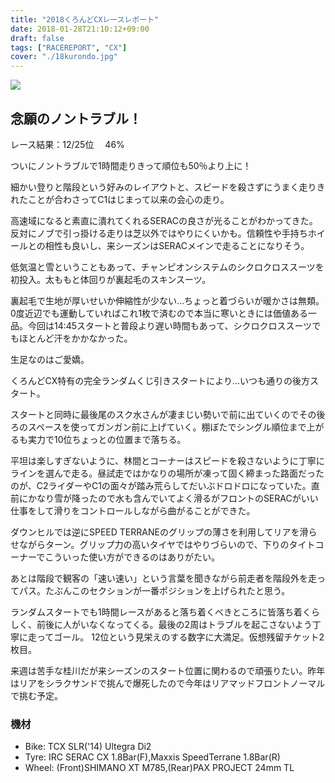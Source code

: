 ---
title: "2018くろんどCXレースレポート"
date: 2018-01-28T21:10:12+09:00
draft: false
tags: ["RACEREPORT", "CX"]
cover: "./18kurondo.jpg"
---

![ ](./18kurondo.jpg)

## 念願のノントラブル！

レース結果：12/25位　 46%

ついにノントラブルで1時間走りきって順位も50％より上に！

細かい登りと階段という好みのレイアウトと、スピードを殺さずにうまく走りきれたことが合わさってC1はじまって以来の会心の走り。

高速域になると素直に潰れてくれるSERACの良さが光ることがわかってきた。反対にノブで引っ掛ける走りは芝以外ではやりにくいかも。信頼性や手持ちホイールとの相性も良いし、来シーズンはSERACメインで走ることになりそう。

低気温と雪ということもあって、チャンピオンシステムのシクロクロススーツを初投入。太ももと体回りが裏起毛のスキンスーツ。

裏起毛で生地が厚いせいか伸縮性が少ない…ちょっと着づらいが暖かさは無類。0度近辺でも運動していればこれ1枚で済むので本当に寒いときには価値ある一品。今回は14:45スタートと普段より遅い時間もあって、シクロクロススーツでもほとんど汗をかかなかった。

生足なのはご愛嬌。

くろんどCX特有の完全ランダムくじ引きスタートにより…いつも通りの後方スタート。

スタートと同時に最後尾のスク水さんが凄まじい勢いで前に出ていくのでその後ろのスペースを使ってガンガン前に上げていく。棚ぼたでシングル順位まで上がるも実力で10位ちょっとの位置まで落ちる。

平坦は楽しすぎないように、林間とコーナーはスピードを殺さないように丁寧にラインを選んで走る。昼試走ではかなりの場所が凍って固く締まった路面だったのが、C2ライダーやC1の面々が踏み荒らしてだいぶドロドロになっていた。直前にかなり雪が降ったので水も含んでいてよく滑るがフロントのSERACがいい仕事をして滑りをコントロールしながら曲がることができた。

ダウンヒルでは逆にSPEED TERRANEのグリップの薄さを利用してリアを滑らせながらターン。グリップ力の高いタイヤではやりづらいので、下りのタイトコーナーでこういった使い方ができるのはありがたい。

あとは階段で観客の「速い速い」という言葉を聞きながら前走者を階段外を走ってパス。たぶんこのセクションが一番ポジションを上げられたと思う。

ランダムスタートでも1時間レースがあると落ち着くべきところに皆落ち着くらしく、前後に人がいなくなってくる。最後の2周はトラブルを起こさないよう丁寧に走ってゴール。
12位という見栄えのする数字に大満足。仮想残留チケット2枚目。

来週は苦手な桂川だが来シーズンのスタート位置に関わるので頑張りたい。昨年はリアをシラクサンドで挑んで爆死したので今年はリアマッドフロントノーマルで挑む予定。

### 機材

- Bike: TCX SLR('14) Ultegra Di2
- Tyre: IRC SERAC CX 1.8Bar(F),Maxxis SpeedTerrane 1.8Bar(R)
- Wheel: (Front)SHIMANO XT M785,(Rear)PAX PROJECT 24mm TL

<Amzn asin="B00DKUM0AA" />
